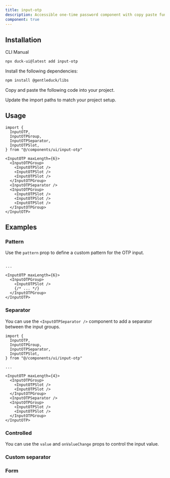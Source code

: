 ```yaml
---
title: input-otp 
description: Accessible one-time password component with copy paste functionality.
component: true
---
```


<ComponentPreview name="input-otp-1" description="An 6 digits input OTP." />

## Installation

<Tabs defaultValue="cli">

<TabsList>
  <TabsTrigger value="cli">CLI</TabsTrigger>
  <TabsTrigger value="manual">Manual</TabsTrigger>
</TabsList>
<TabsContent value="cli">

```bash
npx duck-ui@latest add input-otp
```

</TabsContent>

<TabsContent value="manual">

<Steps>

<Step>Install the following dependencies:</Step>

```bash
npm install @gentleduck/libs 
```

<Step>Copy and paste the following code into your project.</Step>

<ComponentSource name="input-otp" />

<Step>Update the import paths to match your project setup.</Step>

</Steps>

</TabsContent>

</Tabs>

## Usage

```tsx showLineNumbers
import {
  InputOTP,
  InputOTPGroup,
  InputOTPSeparator,
  InputOTPSlot,
} from "@/components/ui/input-otp"
```

```tsx showLineNumbers
<InputOTP maxLength={6}>
  <InputOTPGroup>
    <InputOTPSlot />
    <InputOTPSlot />
    <InputOTPSlot />
  </InputOTPGroup>
  <InputOTPSeparator />
  <InputOTPGroup>
    <InputOTPSlot />
    <InputOTPSlot />
    <InputOTPSlot />
  </InputOTPGroup>
</InputOTP>
```

## Examples

### Pattern

Use the `pattern` prop to define a custom pattern for the OTP input.

<ComponentPreview
  name="input-otp-2"
  description="An input OTP with alphanumeric pattern."
/>

```tsx showLineNumbers {1,7}

...

<InputOTP maxLength={6}>
  <InputOTPGroup>
    <InputOTPSlot />
    {/* ... */}
  </InputOTPGroup>
</InputOTP>
```

### Separator

You can use the `<InputOTPSeparator />` component to add a separator between the input groups.

<ComponentPreview
  name="input-otp-3"
  description="An input OTP with custom separator."
/>

```tsx showLineNumbers {4,15}
import {
  InputOTP,
  InputOTPGroup,
  InputOTPSeparator,
  InputOTPSlot,
} from "@/components/ui/input-otp"

...

<InputOTP maxLength={4}>
  <InputOTPGroup>
    <InputOTPSlot />
    <InputOTPSlot />
  </InputOTPGroup>
  <InputOTPSeparator />
  <InputOTPGroup>
    <InputOTPSlot />
    <InputOTPSlot />
  </InputOTPGroup>
</InputOTP>
```

### Controlled

You can use the `value` and `onValueChange` props to control the input value.

<ComponentPreview name="input-otp-4" />

### Custom separator 

<ComponentPreview name="input-otp-5" />

### Form

<ComponentPreview name="input-otp-6" />
